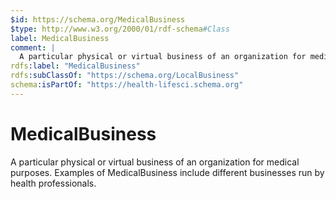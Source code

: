```yaml
---
$id: https://schema.org/MedicalBusiness
$type: http://www.w3.org/2000/01/rdf-schema#Class
label: MedicalBusiness
comment: |
  A particular physical or virtual business of an organization for medical purposes. Examples of MedicalBusiness include different businesses run by health professionals.
rdfs:label: "MedicalBusiness"
rdfs:subClassOf: "https://schema.org/LocalBusiness"
schema:isPartOf: "https://health-lifesci.schema.org"
---
```


# MedicalBusiness

A particular physical or virtual business of an organization for medical purposes. Examples of MedicalBusiness include different businesses run by health professionals.

